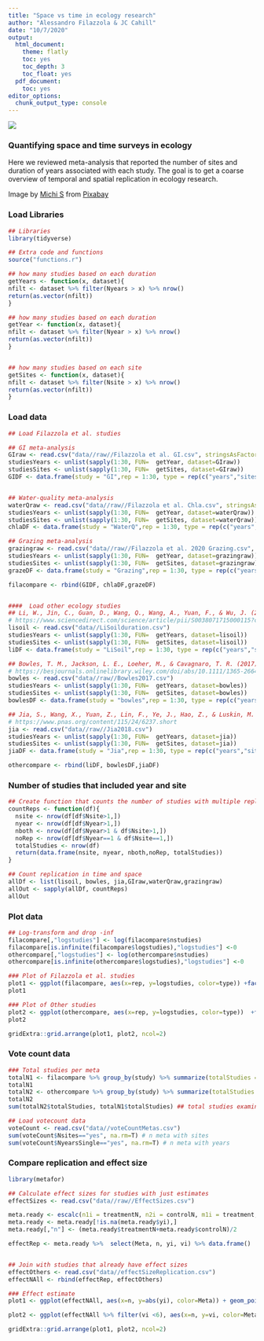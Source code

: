 ```yaml
---
title: "Space vs time in ecology research"
author: "Alessandro Filazzola & JC Cahill"
date: "10/7/2020"
output: 
  html_document:
    theme: flatly
    toc: yes
    toc_depth: 3
    toc_float: yes
  pdf_document:
    toc: yes
editor_options: 
  chunk_output_type: console
---
```


![](./mountains.png)

### Quantifying space and time surveys in ecology

Here we reviewed meta-analysis that reported the number of sites and duration of years associated with each study. The goal is to get a coarse overview of temporal and spatial replication in ecology research. 


Image by <a href="https://pixabay.com/users/moinzon-2433302/?utm_source=link-attribution&amp;utm_medium=referral&amp;utm_campaign=image&amp;utm_content=1412683">Michi S</a> from <a href="https://pixabay.com/?utm_source=link-attribution&amp;utm_medium=referral&amp;utm_campaign=image&amp;utm_content=1412683">Pixabay</a>


### Load Libraries
```r
## Libraries
library(tidyverse)

## Extra code and functions
source("functions.r")

## how many studies based on each duration
getYears <- function(x, dataset){
nfilt <- dataset %>% filter(Nyears > x) %>% nrow()
return(as.vector(nfilt))
}

## how many studies based on each duration
getYear <- function(x, dataset){
nfilt <- dataset %>% filter(Nyear > x) %>% nrow()
return(as.vector(nfilt))
}


## how many studies based on each site
getSites <- function(x, dataset){
nfilt <- dataset %>% filter(Nsite > x) %>% nrow()
return(as.vector(nfilt))
}

```

### Load data
```r
## Load Filazzola et al. studies

## GI meta-analysis
GIraw <- read.csv("data//raw//Filazzola et al. GI.csv", stringsAsFactors = F) ## GI meta-analysis
studiesYears <- unlist(sapply(1:30, FUN=  getYear, dataset=GIraw))
studiesSites <- unlist(sapply(1:30, FUN=  getSites, dataset=GIraw))
GIDF <- data.frame(study = "GI",rep = 1:30, type = rep(c("years","sites"),each=30), nstudies=c(studiesYears,studiesSites))


## Water-quality meta-analysis
waterQraw <- read.csv("data//raw//Filazzola et al. Chla.csv", stringsAsFactors = F) ## Water quality synthesis
studiesYears <- unlist(sapply(1:30, FUN=  getYear, dataset=waterQraw))
studiesSites <- unlist(sapply(1:30, FUN=  getSites, dataset=waterQraw))
chlaDF <- data.frame(study = "WaterQ",rep = 1:30, type = rep(c("years","sites"),each=30), nstudies=c(studiesYears,studiesSites))

## Grazing meta-analysis
grazingraw <- read.csv("data//raw//Filazzola et al. 2020 Grazing.csv", stringsAsFactors = F) ## Grazing meta-analysis
studiesYears <- unlist(sapply(1:30, FUN=  getYear, dataset=grazingraw))
studiesSites <- unlist(sapply(1:30, FUN=  getSites, dataset=grazingraw))
grazeDF <- data.frame(study = "Grazing",rep = 1:30, type = rep(c("years","sites"),each=30), nstudies=c(studiesYears,studiesSites))

filacompare <- rbind(GIDF, chlaDF,grazeDF)


####  Load other ecology studies
## Li, W., Jin, C., Guan, D., Wang, Q., Wang, A., Yuan, F., & Wu, J. (2015). The effects of simulated nitrogen deposition on plant root traits: a meta-analysis. Soil Biology and Biochemistry, 82, 112-118.
# https://www.sciencedirect.com/science/article/pii/S0038071715000115?casa_token=ailE-bZ_3LEAAAAA:3BnJdVitzKbrhLBiCNnriP41sY3-fgTrnxQgkITynyxkf8ogDZIExWHAAD9VCxXzH7TFVs-SUhOo
lisoil <- read.csv("data//LiSoilduration.csv")
studiesYears <- unlist(sapply(1:30, FUN=  getYears, dataset=lisoil))
studiesSites <- unlist(sapply(1:30, FUN=  getSites, dataset=lisoil))
liDF <- data.frame(study = "LiSoil",rep = 1:30, type = rep(c("years","sites"),each=30), nstudies=c(studiesYears,studiesSites))

## Bowles, T. M., Jackson, L. E., Loeher, M., & Cavagnaro, T. R. (2017). Ecological intensification and arbuscular mycorrhizas: a meta‐analysis of tillage and cover crop effects. Journal of Applied Ecology, 54(6), 1785-1793.
# https://besjournals.onlinelibrary.wiley.com/doi/abs/10.1111/1365-2664.12815
bowles <- read.csv("data//raw//Bowles2017.csv")
studiesYears <- unlist(sapply(1:30, FUN=  getYears, dataset=bowles))
studiesSites <- unlist(sapply(1:30, FUN=  getSites, dataset=bowles))
bowlesDF <- data.frame(study = "bowles",rep = 1:30, type = rep(c("years","sites"),each=30), nstudies=c(studiesYears,studiesSites))

## Jia, S., Wang, X., Yuan, Z., Lin, F., Ye, J., Hao, Z., & Luskin, M. S. (2018). Global signal of top-down control of terrestrial plant communities by herbivores. Proceedings of the National Academy of Sciences, 115(24), 6237-6242.
# https://www.pnas.org/content/115/24/6237.short
jia <- read.csv("data//raw//Jia2018.csv")
studiesYears <- unlist(sapply(1:30, FUN=  getYears, dataset=jia))
studiesSites <- unlist(sapply(1:30, FUN=  getSites, dataset=jia))
jiaDF <- data.frame(study = "Jia",rep = 1:30, type = rep(c("years","sites"),each=30), nstudies=c(studiesYears,studiesSites))

othercompare <- rbind(liDF, bowlesDF,jiaDF)
```

### Number of studies that included year and site
```r
## Create function that counts the number of studies with multiple replicates
countReps <- function(df){
  nsite <- nrow(df[df$Nsite>1,])
  nyear <- nrow(df[df$Nyear>1,])
  nboth <- nrow(df[df$Nyear>1 & df$Nsite>1,])
  noRep <- nrow(df[df$Nyear==1 & df$Nsite==1,])
  totalStudies <- nrow(df)
  return(data.frame(nsite, nyear, nboth,noRep, totalStudies))
}

## Count replication in time and space
allDf <- list(lisoil, bowles, jia,GIraw,waterQraw,grazingraw)
allOut <- sapply(allDf, countReps)
allOut

```


### Plot data
```r
## Log-transform and drop -inf
filacompare[,"logstudies"] <- log(filacompare$nstudies)
filacompare[is.infinite(filacompare$logstudies),"logstudies"] <-0
othercompare[,"logstudies"] <- log(othercompare$nstudies)
othercompare[is.infinite(othercompare$logstudies),"logstudies"] <-0

### Plot of Filazzola et al. studies
plot1 <- ggplot(filacompare, aes(x=rep, y=logstudies, color=type)) +facet_grid(study~., scales = "free") + geom_point(size=2) + theme_Publication() + ylab("Number of Studies") + xlab("Replication") + scale_color_manual(values=c("orange","blue"))
plot1

### Plot of Other studies
plot2 <- ggplot(othercompare, aes(x=rep, y=logstudies, color=type))  +facet_grid(study~., scales = "free") + geom_point(size=2) + theme_Publication() + ylab("Number of Studies") + xlab("Replication") + scale_color_manual(values=c("orange","blue"))
plot2

gridExtra::grid.arrange(plot1, plot2, ncol=2)
```

### Vote count data
```r
### Total studies per meta
totalN1 <- filacompare %>% group_by(study) %>% summarize(totalStudies = max(nstudies)) 
totalN1
totalN2 <- othercompare %>% group_by(study) %>% summarize(totalStudies = max(nstudies)) 
totalN2
sum(totalN2$totalStudies, totalN1$totalStudies) ## total studies examined

## Load votecount data
voteCount <- read.csv("data//voteCountMetas.csv")
sum(voteCount$Nsites=="yes", na.rm=T) # n meta with sites 
sum(voteCount$NyearsSingle=="yes", na.rm=T) # n meta with years
```


### Compare replication and effect size
```r
library(metafor)

## Calculate effect sizes for studies with just estimates
effectSizes <- read.csv("data//raw//EffectSizes.csv")

meta.ready <- escalc(n1i = treatmentN, n2i = controlN, m1i = treatment, m2i = control, sd1i = treatmentSD, sd2i = controlSD, data = effectSizes, measure = "ROM", append = TRUE)
meta.ready <- meta.ready[!is.na(meta.ready$yi),]
meta.ready[,"n"] <- (meta.ready$treatmentN+meta.ready$controlN)/2

effectRep <- meta.ready %>%  select(Meta, n, yi, vi) %>% data.frame()


## Join with studies that already have effect sizes
effectOthers <- read.csv("data//effectSizeReplication.csv")
effectNAll <- rbind(effectRep, effectOthers)

### Effect estimate
plot1 <- ggplot(effectNAll, aes(x=n, y=abs(yi), color=Meta)) + geom_point() + ylab("Effect size (LRR)") + xlab("Replication") + theme_Publication()

plot2 <- ggplot(effectNAll %>% filter(vi <6), aes(x=n, y=vi, color=Meta)) + geom_point() + ylab("Error estimate") + xlab("Replication") + theme_Publication()

gridExtra::grid.arrange(plot1, plot2, ncol=2)
```